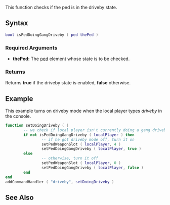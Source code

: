 {{Server client function}}

This function checks if the ped is in the driveby state.

==Syntax== 
<syntaxhighlight lang="lua">
bool isPedDoingGangDriveby ( ped thePed )
</syntaxhighlight> 
{{OOP||[[/ped.md|ped]]:isDoingGangDriveby|doingGangDriveby}}

===Required Arguments=== 
*'''thePed:''' The [[/ped.md|ped]] element whose state is to be checked.

===Returns===
Returns '''true''' if the driveby state is enabled, '''false''' otherwise.

==Example== 
<section name="Client" class="client" show="true">
This example turns on driveby mode when the local player types ''driveby'' in the console.
<syntaxhighlight lang="lua">function setDoingDriveby ( )
        -- we check if local player isn't currently doing a gang driveby
        if not isPedDoingGangDriveby ( localPlayer ) then
                -- if he got driveby mode off, turn it on
                setPedWeaponSlot ( localPlayer, 4 )
                setPedDoingGangDriveby ( localPlayer, true )
        else
                -- otherwise, turn it off
                setPedWeaponSlot ( localPlayer, 0 )
                setPedDoingGangDriveby ( localPlayer, false )
        end
end
addCommandHandler ( "driveby", setDoingDriveby )</syntaxhighlight>
</section>

==See Also==
{{Ped functions}}